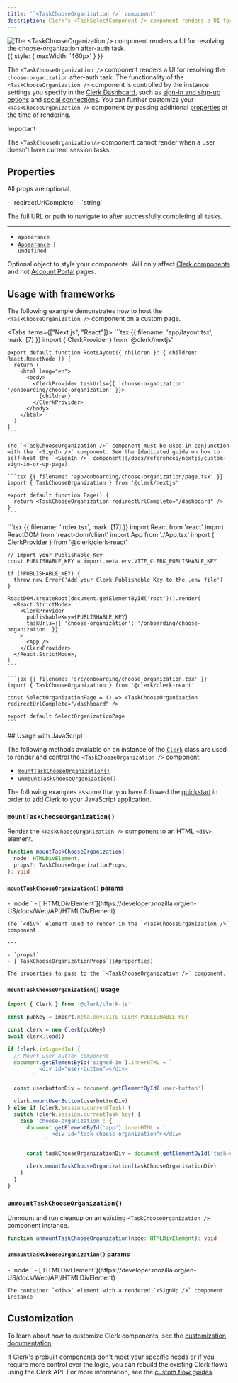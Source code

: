 ```yaml
---
title: '`<TaskChooseOrganization />` component'
description: Clerk's <TaskSelectComponent /> component renders a UI for resolving the `choose-organization` after-auth task.
---
```


![The \<TaskChooseOrganization /> component renders a UI for resolving the choose-organization after-auth task.](/docs/images/ui-components/create-organization.png){{ style: { maxWidth: '460px' } }}

The `<TaskChooseOrganization />` component renders a UI for resolving the `choose-organization` after-auth task. The functionality of the `<TaskChooseOrganization />` component is controlled by the instance settings you specify in the [Clerk Dashboard](https://dashboard.clerk.com), such as [sign-in and sign-up options](/docs/authentication/configuration/sign-up-sign-in-options) and [social connections](/docs/authentication/social-connections/oauth). You can further customize your `<TaskChooseOrganization />` component by passing additional [properties](#properties) at the time of rendering.

> [!IMPORTANT]
> The `<TaskChooseOrganization/>` component cannot render when a user doesn't have current session tasks.

## Properties

All props are optional.

<Properties>
  - `redirectUrlComplete`
  - `string`

  The full URL or path to navigate to after successfully completing all tasks.

  ---

  - `appearance`
  - <code>[Appearance](/docs/customization/overview) | undefined</code>

  Optional object to style your components. Will only affect [Clerk components](/docs/components/overview) and not [Account Portal](/docs/account-portal/overview) pages.
</Properties>

## Usage with frameworks

The following example demonstrates how to host the `<TaskChooseOrganization />` component on a custom page.

<Tabs items={["Next.js", "React"]}>
  <Tab>
    ```tsx {{ filename: 'app/layout.tsx', mark: [7] }}
    import { ClerkProvider } from '@clerk/nextjs'

    export default function RootLayout({ children }: { children: React.ReactNode }) {
      return (
        <html lang="en">
          <body>
            <ClerkProvider taskUrls={{ 'choose-organization': '/onboarding/choose-organization' }}>
              {children}
            </ClerkProvider>
          </body>
        </html>
      )
    }
    ```

    The `<TaskChooseOrganization />` component must be used in conjunction with the `<SignIn />` component. See the [dedicated guide on how to self-host the `<SignIn />` component](/docs/references/nextjs/custom-sign-in-or-up-page).

    ```tsx {{ filename: 'app/onboarding/choose-organization/page.tsx' }}
    import { TaskChooseOrganization } from '@clerk/nextjs'

    export default function Page() {
      return <TaskChooseOrganization redirectUrlComplete="/dashboard" />
    }
    ```
  </Tab>

  <Tab>
    ```tsx {{ filename: 'index.tsx', mark: [17] }}
    import React from 'react'
    import ReactDOM from 'react-dom/client'
    import App from './App.tsx'
    import { ClerkProvider } from '@clerk/clerk-react'

    // Import your Publishable Key
    const PUBLISHABLE_KEY = import.meta.env.VITE_CLERK_PUBLISHABLE_KEY

    if (!PUBLISHABLE_KEY) {
      throw new Error('Add your Clerk Publishable Key to the .env file')
    }

    ReactDOM.createRoot(document.getElementById('root')!).render(
      <React.StrictMode>
        <ClerkProvider
          publishableKey={PUBLISHABLE_KEY}
          taskUrls={{ 'choose-organization': '/onboarding/choose-organization' }}
        >
          <App />
        </ClerkProvider>
      </React.StrictMode>,
    )
    ```

    ```jsx {{ filename: 'src/onboarding/choose-organization.tsx' }}
    import { TaskChooseOrganization } from '@clerk/clerk-react'

    const SelectOrganizationPage = () => <TaskChooseOrganization redirectUrlComplete="/dashboard" />

    export default SelectOrganizationPage
    ```
  </Tab>
</Tabs>

<If sdk="js-frontend">
  ## Usage with JavaScript

  The following methods available on an instance of the [`Clerk`](/docs/references/javascript/clerk) class are used to render and control the `<TaskChooseOrganization />` component:

  - [`mountTaskChooseOrganization()`](#mount-task-choose-organization)
  - [`unmountTaskChooseOrganization()`](#unmount-task-choose-organization)

  The following examples assume that you have followed the [quickstart](/docs/quickstarts/javascript) in order to add Clerk to your JavaScript application.

  ### `mountTaskChooseOrganization()`

  Render the `<TaskChooseOrganization />` component to an HTML `<div>` element.

  ```typescript
  function mountTaskChooseOrganization(
    node: HTMLDivElement,
    props?: TaskChooseOrganizationProps,
  ): void
  ```

  #### `mountTaskChooseOrganization()` params

  <Properties>
    - `node `
    - [`HTMLDivElement`](https://developer.mozilla.org/en-US/docs/Web/API/HTMLDivElement)

    The `<div>` element used to render in the `<TaskChooseOrganization />` component

    ---

    - `props?`
    - [`TaskChooseOrganizationProps`](#properties)

    The properties to pass to the `<TaskChooseOrganization />` component.
  </Properties>

  #### `mountTaskChooseOrganization()` usage

  ```typescript {{ filename: 'main.ts', mark: [26] }}
  import { Clerk } from '@clerk/clerk-js'

  const pubKey = import.meta.env.VITE_CLERK_PUBLISHABLE_KEY

  const clerk = new Clerk(pubKey)
  await clerk.load()

  if (clerk.isSignedIn) {
    // Mount user button component
    document.getElementById('signed-in').innerHTML = `
            <div id="user-button"></div>
          `

    const userbuttonDiv = document.getElementById('user-button')

    clerk.mountUserButton(userbuttonDiv)
  } else if (clerk.session.currentTask) {
    switch (clerk.session.currentTask.key) {
      case 'choose-organization': {
        document.getElementById('app').innerHTML = `
                <div id="task-choose-organization"></div>
              `

        const taskChooseOrganizationDiv = document.getElementById('task-choose-organization')

        clerk.mountTaskChooseOrganization(taskChooseOrganizationDiv)
      }
    }
  }
  ```

  ### `unmountTaskChooseOrganization()`

  Unmount and run cleanup on an existing `<TaskChooseOrganization />` component instance.

  ```typescript
  function unmountTaskChooseOrganization(node: HTMLDivElement): void
  ```

  #### `unmountTaskChooseOrganization()` params

  <Properties>
    - `node `
    - [`HTMLDivElement`](https://developer.mozilla.org/en-US/docs/Web/API/HTMLDivElement)

    The container `<div>` element with a rendered `<SignUp />` component instance
  </Properties>
</If>

## Customization

To learn about how to customize Clerk components, see the [customization documentation](/docs/customization/overview).

If Clerk's prebuilt components don't meet your specific needs or if you require more control over the logic, you can rebuild the existing Clerk flows using the Clerk API. For more information, see the [custom flow guides](/docs/custom-flows/overview).
